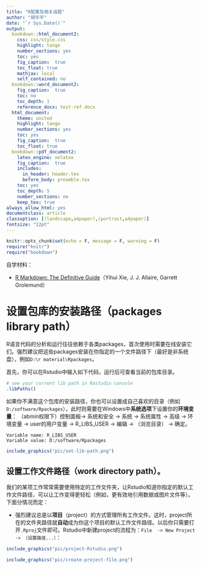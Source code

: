 ```yaml
---
title: "R配置及相关话题"
author: "胡华平"
date: "`r Sys.Date()`"
output:
  bookdown::html_document2:
    css: css/style.css
    highlight: tango
    number_sections: yes
    toc: yes
    fig_caption:  true
    toc_float: true
    mathjax: local
    self_contained: no
  bookdown::word_document2: 
    fig_caption:  true
    toc: no
    toc_depth: 1
    reference_docx: test-ref.docx
  html_document:
    theme: united
    highlight: tango
    number_sections: yes
    toc: yes
    fig_caption:  true
    toc_float: true
  bookdown::pdf_document2:
    latex_engine: xelatex
    fig_caption:  true
    includes:
      in_header: header.tex
      before_body: preamble.tex
    toc: yes
    toc_depth: 5
    number_sections: no
    keep_tex: true
always_allow_html: yes
documentclass: article
classoption: [(landscape,a4paper),(portrait,a4paper)]
fontsize: "12pt"
---
```


```r
knitr::opts_chunk$set(echo = F, message = F, warning = F)
require("knitr")
require("bookdown")
```

自学材料：

- [R Markdown: The Definitive Guide](https://bookdown.org/yihui/rmarkdown/)（Yihui Xie, J. J. Allaire, Garrett Grolemund）


# 设置**包库的安装路径**（packages library path）

R语言代码的分析和运行往往依赖于各类packages，首次使用时需要在线安装它们。强烈建议把这些packages安装在你指定的一个文件路径下（最好是非系统盘），例如`D:\r material\Rpackages`。

首先，你可以在Rstudio中输入如下代码，运行后可查看当前的包库目录。

```r
# see your current lib path in Rastudio console 
.libPaths()
```

如果你不满意这个包库的安装路径，你也可以设置成自己喜欢的目录（例如`D:/software/Rpackages`），此时则需要在Windows中**系统选项**下设置你的**环境变量**：  （abmin权限下）控制面板-> 系统和安全 -> 系统  -> 系统属性  -> 高级  -> 环境变量  -> user的用户变量  -> R_LIBS_USER -> 编辑  -> （浏览目录） -> 确定。

```
Variable name: R_LIBS_USER 
Variable value: D:/software/Rpackages 
```

```r
include_graphics("pic/set-lib-path.png")

```

## 设置**工作文件路径**（work directory path）。

我们的某项工作常常需要使用特定的工作文件夹，让Rstudio知道你指定的默认工作文件路径，可以让工作变得更轻松（例如，更有效地引用数据或图片文件等）。下面分情况而定：

- 强烈建议总是以**项目**（project）的方式管理所有工作文件。这时，project所在的文件夹路径就**自动**成为你这个项目的默认工作文件路径。以后你只需要打开`.Rproj`文件即可。Rstudio中新建project的流程为：`File  -> New Project -> （设置路径...）`：

```r
include_graphics("pic/project-Rstudio.png")

```


```r
include_graphics("pic/create-project-file.png")

```



